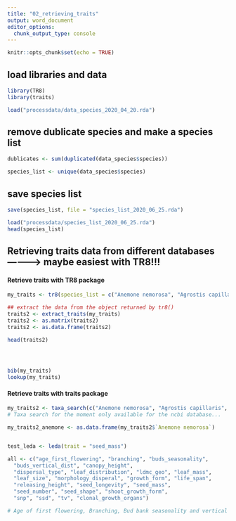 ```yaml
---
title: "02_retrieving_traits"
output: word_document
editor_options: 
  chunk_output_type: console
---
```


```r
knitr::opts_chunk$set(echo = TRUE)
```



## load libraries and data
```r
library(TR8)
library(traits)

load("processdata/data_species_2020_04_20.rda")

```


## remove dublicate species and make a species list
```r
dublicates <- sum(duplicated(data_species$species))

species_list <- unique(data_species$species)

```


## save species list
```r
save(species_list, file = "species_list_2020_06_25.rda")

load("processdata/species_list_2020_06_25.rda")
head(species_list)

```





## Retrieving traits data from different databases -----------> maybe easiest with TR8!!!
#### Retrieve traits with TR8 package
```r
my_traits <- tr8(species_list = c("Anemone nemorosa", "Agrostis capillaris", "Festuca ovina"), gui_config = T)

## extract the data from the object returned by tr8()
traits2 <- extract_traits(my_traits)
traits2 <- as.matrix(traits2)
traits2 <- as.data.frame(traits2)

head(traits2)




bib(my_traits)
lookup(my_traits)

```



#### Retrieve traits with traits package
```r
my_traits2 <- taxa_search(c("Anemone nemorosa", "Agrostis capillaris", "Festuca ovina"), db = "ncbi")
# Taxa search for the moment only available for the ncbi database...

my_traits2_anemone <- as.data.frame(my_traits2$`Anemone nemorosa`)


test_leda <- leda(trait = "seed_mass")

all <- c("age_first_flowering", "branching", "buds_seasonality",
  "buds_vertical_dist", "canopy_height",
  "dispersal_type", "leaf_distribution", "ldmc_geo", "leaf_mass",
  "leaf_size", "morphology_disperal", "growth_form", "life_span",
  "releasing_height", "seed_longevity", "seed_mass",
  "seed_number", "seed_shape", "shoot_growth_form",
  "snp", "ssd", "tv", "clonal_growth_organs")

# Age of first flowering, Branching, Bud bank seasonality and vertical distribution, Canopy height, Leaf distribution, Leaf dry matter content, Leaf mass, Leaf size, Plant growth form, Plant life span, Releasing height, Seed mass, Seed number per shoot, Shoot growth form, Specific leaf area, Terminal velocity, Woodiness


```























